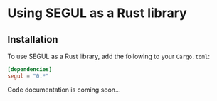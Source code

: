 # Using SEGUL as a Rust library

## Installation

To use SEGUL as a Rust library, add the following to your `Cargo.toml`:

```toml
[dependencies]
segul = "0.*"
```

Code documentation is coming soon...
